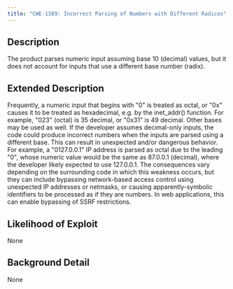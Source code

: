 ```yaml
---
title: "CWE-1389: Incorrect Parsing of Numbers with Different Radices"
---
```


## Description
The product parses numeric input assuming base 10 (decimal) values, but it does not account for inputs that use a different base number (radix).

## Extended Description

Frequently, a numeric input that begins with "0" is treated as octal, or "0x" causes it to be treated as hexadecimal, e.g. by the inet_addr() function. For example, "023" (octal) is 35 decimal, or "0x31" is 49 decimal. Other bases may be used as well. If the developer assumes decimal-only inputs, the code could produce incorrect numbers when the inputs are parsed using a different base. This can result in unexpected and/or dangerous behavior. For example, a "0127.0.0.1" IP address is parsed as octal due to the leading "0", whose numeric value would be the same as 87.0.0.1 (decimal), where the developer likely expected to use 127.0.0.1.
The consequences vary depending on the surrounding code in which this weakness occurs, but they can include bypassing network-based access control using unexpected IP addresses or netmasks, or causing apparently-symbolic identifiers to be processed as if they are numbers. In web applications, this can enable bypassing of SSRF restrictions.


## Likelihood of Exploit
None

## Background Detail
None
        